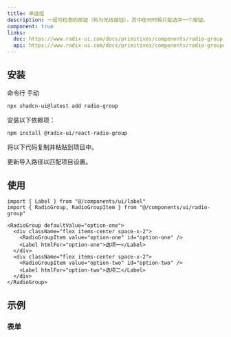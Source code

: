 ```yaml
---
title: 单选组
description: 一组可检查的按钮（称为无线按钮），其中任何时候只能选中一个按钮。
component: true
links:
  doc: https://www.radix-ui.com/docs/primitives/components/radio-group
  api: https://www.radix-ui.com/docs/primitives/components/radio-group#api-reference
---
```


<ComponentPreview
  name="radio-group-demo"
  description="包含 3 个选项的单选组。"
/>

## 安装

<Tabs defaultValue="cli">

<TabsList>
  <TabsTrigger value="cli">命令行</TabsTrigger>
  <TabsTrigger value="manual">手动</TabsTrigger>
</TabsList>
<TabsContent value="cli">

```bash
npx shadcn-ui@latest add radio-group
```

</TabsContent>

<TabsContent value="manual">

<Steps>

<Step>安装以下依赖项：</Step>

```bash
npm install @radix-ui/react-radio-group
```

<Step>将以下代码复制并粘贴到项目中。</Step>

<ComponentSource name="radio-group" />

<Step>更新导入路径以匹配项目设置。</Step>

</Steps>

</TabsContent>

</Tabs>

## 使用

```tsx
import { Label } from "@/components/ui/label"
import { RadioGroup, RadioGroupItem } from "@/components/ui/radio-group"
```

```tsx
<RadioGroup defaultValue="option-one">
  <div className="flex items-center space-x-2">
    <RadioGroupItem value="option-one" id="option-one" />
    <Label htmlFor="option-one">选项一</Label>
  </div>
  <div className="flex items-center space-x-2">
    <RadioGroupItem value="option-two" id="option-two" />
    <Label htmlFor="option-two">选项二</Label>
  </div>
</RadioGroup>
```

## 示例

### 表单

<ComponentPreview name="radio-group-form" />